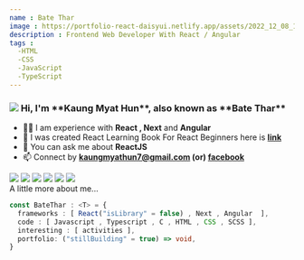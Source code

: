```yaml
---
name : Bate Thar
image : https://portfolio-react-daisyui.netlify.app/assets/2022_12_08_15_44_IMG_0006-removebg-preview-modified.68fde2eb.png
description : Frontend Web Developer With React / Angular
tags : 
  -HTML
  -CSS
  -JavaScript
  -TypeScript
---
```


<h3 align="left" className="flex flex-row mt-2 items-center">
  <img
    src="https://portfolio-react-daisyui.netlify.app/assets/2022_12_08_15_44_IMG_0006-removebg-preview-modified.68fde2eb.png"
    className="h-[40px] object-contain transform -scale-x-100"
  />
  <span className="ml-5"> Hi, I'm **Kaung Myat Hun**, also known as **Bate Thar** </span>
</h3>

- 🧑‍💻 I am experience with **React , Next** and **Angular**
- 📖 I was created React Learning Book For React Beginners here is **[link](https://kaungs-organization-1.gitbook.io/react-learning-for-beginners/")**
- 💬 You can ask me about **ReactJS**
- 📫 Connect by **kaungmyathun7@gmail.com (or) [facebook](https://www.facebook.com/profile.php?id=100024004446712)**

<div className="flex flex-row gap-2">
  <img
    className="h-5"
    src="https://raw.githubusercontent.com/github/explore/80688e429a7d4ef2fca1e82350fe8e3517d3494d/topics/react/react.png"
  />
  <img className="h-5" src="https://simpleicons.org/icons/nextdotjs.svg" />
  <img className="h-5" src="https://www.svgrepo.com/show/452156/angular.svg" />
  <img className="h-5" src="https://www.svgrepo.com/show/452202/figma.svg" />
  <img
    className="h-5"
    src="https://raw.githubusercontent.com/github/explore/80688e429a7d4ef2fca1e82350fe8e3517d3494d/topics/javascript/javascript.png"
  />
  <img
    className="h-5"
    src="https://raw.githubusercontent.com/github/explore/80688e429a7d4ef2fca1e82350fe8e3517d3494d/topics/typescript/typescript.png"
  />
</div>

<div className="mt-3">A little more about me...</div>

``` typescript
const BateThar : <T> = {
  frameworks : [ React("isLibrary" = false) , Next , Angular  ],
  code : [ Javascript , Typescript , C , HTML , CSS , SCSS ],
  interesting : [ activities ],
  portfolio: ("stillBuilding" = true) => void,
}
```